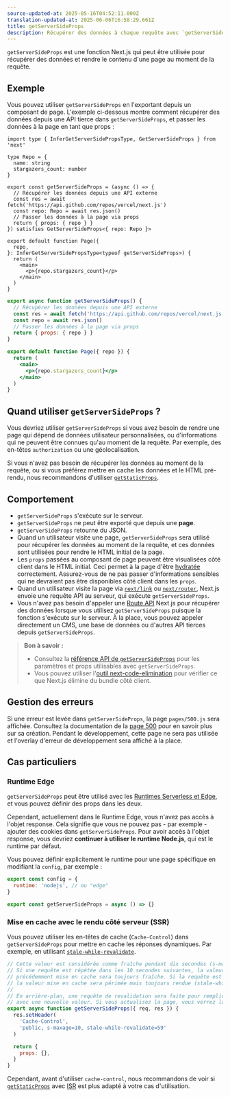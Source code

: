```yaml
---
source-updated-at: 2025-05-16T04:52:11.000Z
translation-updated-at: 2025-06-06T16:58:29.661Z
title: getServerSideProps
description: Récupérer des données à chaque requête avec `getServerSideProps`.
---
```


`getServerSideProps` est une fonction Next.js qui peut être utilisée pour récupérer des données et rendre le contenu d'une page au moment de la requête.

## Exemple

Vous pouvez utiliser `getServerSideProps` en l'exportant depuis un composant de page. L'exemple ci-dessous montre comment récupérer des données depuis une API tierce dans `getServerSideProps`, et passer les données à la page en tant que props :

```tsx filename="pages/index.tsx" switcher
import type { InferGetServerSidePropsType, GetServerSideProps } from 'next'

type Repo = {
  name: string
  stargazers_count: number
}

export const getServerSideProps = (async () => {
  // Récupérer les données depuis une API externe
  const res = await fetch('https://api.github.com/repos/vercel/next.js')
  const repo: Repo = await res.json()
  // Passer les données à la page via props
  return { props: { repo } }
}) satisfies GetServerSideProps<{ repo: Repo }>

export default function Page({
  repo,
}: InferGetServerSidePropsType<typeof getServerSideProps>) {
  return (
    <main>
      <p>{repo.stargazers_count}</p>
    </main>
  )
}
```

```jsx filename="pages/index.js" switcher
export async function getServerSideProps() {
  // Récupérer les données depuis une API externe
  const res = await fetch('https://api.github.com/repos/vercel/next.js')
  const repo = await res.json()
  // Passer les données à la page via props
  return { props: { repo } }
}

export default function Page({ repo }) {
  return (
    <main>
      <p>{repo.stargazers_count}</p>
    </main>
  )
}
```

## Quand utiliser `getServerSideProps` ?

Vous devriez utiliser `getServerSideProps` si vous avez besoin de rendre une page qui dépend de données utilisateur personnalisées, ou d'informations qui ne peuvent être connues qu'au moment de la requête. Par exemple, des en-têtes `authorization` ou une géolocalisation.

Si vous n'avez pas besoin de récupérer les données au moment de la requête, ou si vous préférez mettre en cache les données et le HTML pré-rendu, nous recommandons d'utiliser [`getStaticProps`](/docs/pages/building-your-application/data-fetching/get-static-props).

## Comportement

- `getServerSideProps` s'exécute sur le serveur.
- `getServerSideProps` ne peut être exporté que depuis une **page**.
- `getServerSideProps` retourne du JSON.
- Quand un utilisateur visite une page, `getServerSideProps` sera utilisé pour récupérer les données au moment de la requête, et ces données sont utilisées pour rendre le HTML initial de la page.
- Les `props` passées au composant de page peuvent être visualisées côté client dans le HTML initial. Ceci permet à la page d'être [hydratée](https://react.dev/reference/react-dom/hydrate) correctement. Assurez-vous de ne pas passer d'informations sensibles qui ne devraient pas être disponibles côté client dans les `props`.
- Quand un utilisateur visite la page via [`next/link`](/docs/pages/api-reference/components/link) ou [`next/router`](/docs/pages/api-reference/functions/use-router), Next.js envoie une requête API au serveur, qui exécute `getServerSideProps`.
- Vous n'avez pas besoin d'appeler une [Route API](/docs/pages/building-your-application/routing/api-routes) Next.js pour récupérer des données lorsque vous utilisez `getServerSideProps` puisque la fonction s'exécute sur le serveur. À la place, vous pouvez appeler directement un CMS, une base de données ou d'autres API tierces depuis `getServerSideProps`.

> **Bon à savoir :**
>
> - Consultez la [référence API de `getServerSideProps`](/docs/pages/api-reference/functions/get-server-side-props) pour les paramètres et props utilisables avec `getServerSideProps`.
> - Vous pouvez utiliser l'[outil next-code-elimination](https://next-code-elimination.vercel.app/) pour vérifier ce que Next.js élimine du bundle côté client.

## Gestion des erreurs

Si une erreur est levée dans `getServerSideProps`, la page `pages/500.js` sera affichée. Consultez la documentation de la [page 500](/docs/pages/building-your-application/routing/custom-error#500-page) pour en savoir plus sur sa création. Pendant le développement, cette page ne sera pas utilisée et l'overlay d'erreur de développement sera affiché à la place.

## Cas particuliers

### Runtime Edge

`getServerSideProps` peut être utilisé avec les [Runtimes Serverless et Edge](/docs/pages/building-your-application/rendering/edge-and-nodejs-runtimes), et vous pouvez définir des props dans les deux.

Cependant, actuellement dans le Runtime Edge, vous n'avez pas accès à l'objet response. Cela signifie que vous ne pouvez pas - par exemple - ajouter des cookies dans `getServerSideProps`. Pour avoir accès à l'objet response, vous devriez **continuer à utiliser le runtime Node.js**, qui est le runtime par défaut.

Vous pouvez définir explicitement le runtime pour une page spécifique en modifiant la `config`, par exemple :

```jsx filename="pages/index.js"
export const config = {
  runtime: 'nodejs', // ou "edge"
}

export const getServerSideProps = async () => {}
```

### Mise en cache avec le rendu côté serveur (SSR)

Vous pouvez utiliser les en-têtes de cache (`Cache-Control`) dans `getServerSideProps` pour mettre en cache les réponses dynamiques. Par exemple, en utilisant [`stale-while-revalidate`](https://web.dev/stale-while-revalidate/).

```jsx
// Cette valeur est considérée comme fraîche pendant dix secondes (s-maxage=10).
// Si une requête est répétée dans les 10 secondes suivantes, la valeur
// précédemment mise en cache sera toujours fraîche. Si la requête est répétée avant 59 secondes,
// la valeur mise en cache sera périmée mais toujours rendue (stale-while-revalidate=59).
//
// En arrière-plan, une requête de revalidation sera faite pour remplir le cache
// avec une nouvelle valeur. Si vous actualisez la page, vous verrez la nouvelle valeur.
export async function getServerSideProps({ req, res }) {
  res.setHeader(
    'Cache-Control',
    'public, s-maxage=10, stale-while-revalidate=59'
  )

  return {
    props: {},
  }
}
```

Cependant, avant d'utiliser `cache-control`, nous recommandons de voir si [`getStaticProps`](/docs/pages/building-your-application/data-fetching/get-static-props) avec [ISR](/docs/pages/building-your-application/data-fetching/incremental-static-regeneration) est plus adapté à votre cas d'utilisation.